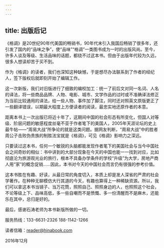 ```yaml
---
---
---
```

title: 出版后记
---







《格调》是20世纪90年代美国的畅销书，90年代末引入我国后畅销了很多年，还引发了国内的“品味之争”，使“品味”“格调”一类图书成为一时的出版风尚。至今，许多人谈及等级、生活品味的话题，都绕不过这本书。但由于出版年代较为久远，很多人想读却苦于买不到。

作为《格调》的读者，我们也深知这种缺憾，于是想尽办法联系到了作者的经纪人，签下版权后就即刻开始了编辑工作。

这一次新版，我们对旧版进行了细致的编校加工：统一了前后文对同一名词、人名的译法，将一些商品品牌、人物、电影、城市、文学作品的过时或不准确译法修正为当前比较通用的译法，给一些人物、事件加了脚注，同时还对照英文原版更正了一些翻译错误，以期最大程度上方便读者的阅读，最忠实地还原作者的本意。

距离本书上一次出版已将近十年了，这期间中国的社会形态有所变化，但国人对等级、阶层问题的敏感程度丝毫不亚于作者笔下的美国人，2005年天涯论坛的史上最牛帖——“周易大战”所争论的就是这类问题。据网友判断，“周易大战”中的胜者周公子击败伪贵族的制胜法宝就是《格调》，可见《格调》影响力之深远。

只要读过这本书，任何一个敏锐的头脑都能发现作者笔下的美国社会与当今中国社会之间奇妙的相似：书中讲到的大部分现象在今天的中国也能一一找到对应，比如彻底沦为旅游观光业的旅行，根本不具备办学条件的学校“升级”为大学，房地产商人用“家”的概念促销……因此，本书对今天的中国社会而言仍有很强的参考价值。

这本书胜在有趣、好读，从最日常的角度切入，本质上却是发人深省的严肃的社会学著作。在种种无聊模仿大行其道的今天，有趣也算得上一种稀缺资源。所以，我们可以拿这本书当镜子、当万花筒，照照自己、照照身边的人，也照照这个社会，不论等级上下、品味高低，多一些自嘲而不是愤慨、多一份清醒而不是麻木，还能乐在其中，总归是好的。

最后，感谢石涛老师为本书新版所做的一切。

服务热线：133-6631-2326 188-1142-1266

读者信箱：reader@hinabook.com



2016年12月